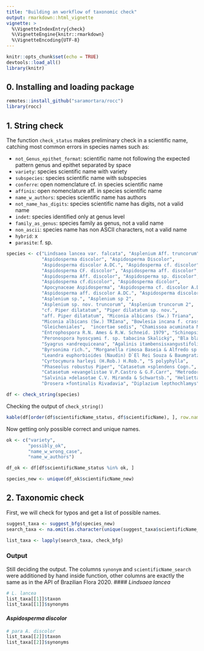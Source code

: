 ```yaml
---
title: "Building an workflow of taxonomic check"
output: rmarkdown::html_vignette
vignette: >
  %\VignetteIndexEntry{check}
  %\VignetteEngine{knitr::rmarkdown}
  %\VignetteEncoding{UTF-8}
---
```


```r
knitr::opts_chunk$set(echo = TRUE)
devtools::load_all()
library(knitr)
```

## 0. Installing and loading package

```r
remotes::install_github("saramortara/rocc")
library(rocc)
```


## 1. String check

The function `check_status` makes preliminary check in a scientific name, catching most common errors in species names such as:

- `not_Genus_epithet_format`: scientific name not following the expected pattern genus and epithet separated by space
- `variety`: species scientific name with variety
- `subspecies`: species scientific name with subspecies
- `conferre`: open nomenclature cf. in species scientific name
- `affinis`: open nomenclature aff. in species scientific name
- `name_w_authors`: species scientific name has authors
- `not_name_has_digits`: species scientific name has digits, not a valid name
- `indet`: species identified only at genus level
- `family_as_genus`: species family as genus, not a valid name
- `non_ascii`: species name has non ASCII characters, not a valid name
- `hybrid`: x
- `parasite`: f. sp. 



```r
species <- c("Lindsaea lancea var. falcata", "Asplenium Aff. truncorum", 
             "Aspidosperma discolor", "Aspidosperma Discolor", 
             "Aspidosperma discolor A.DC.", "Aspidosperma cf. discolor", 
             "Aspidosperma CF. discolor", "Aspidosperma aff. discolor",
             "Aspidosperma Aff. discolor", "Aspidosperma sp. discolor", 
             "Aspidosperma cf.discolor", "Aspidosperma dicolor", 
             "Apocynaceae Aspidosperma", "Aspidosperma cf. discolor A.DC.", 
             "Aspidosperma aff. discolor A.DC.", "Aspidosperma discolor A. & DC.", 
             "Asplenium sp.", "Asplenium sp 2", 
             "Asplenium sp. nov. truncorum", "Asplenium truncorum 2", 
             "cf. Piper dilatatum", "Piper dilatatum sp. nov.", 
             "aff. Piper dilatatum", "Miconia albicans (Sw.) Triana", 
             "Miconia albicans (Sw.) TRIana", "Bowlesia incana f. crassifolia", 
             "Gleicheniales",  "incertae sedis", "Chamissoa acuminata Mart. var. acuminata", 
             "Entrophospora R.N. Ames & R.W. Schneid. 1979", "Schinopsis brasiliensis var. glabra Engl.", 
             "Peronospora hyoscyami f. sp. tabacina Skalický", "Bla bla Fulano f.", 
             "Syagrus ×andrequiceana", "Agalinis itambensisxangustifolia?", 
             "Byrsonima rich.", "Morganella rimosa Baseia & Alfredo sp. nov.", 
             "Leandra euphorbioides (Naudin) D`El Rei Souza & Baumgratz", 
             "Cyrtocymura harleyi (H.Rob.) H.Rob.", "S polyphylla", 
             "Phaseolus robustus Piper", "Catasetum ×splendens Cogn.", 
             "Catasetum ×evangelistae V.P.Castro & G.F.Carr", "Metrodorea mollis",
             "Salvinia ×delasotae C.V. Miranda & Schwartsb.", "Helietta glaziovii", 
             "Drosera ×fontinalis Rivadavia", "Diplazium lepthochlamys")

df <- check_string(species)
```

Checking the output of `check_string()`

```r
kable(df[order(df$scientificName_status, df$scientificName), ], row.names = FALSE)
```

Now getting only possible correct and unique names. 

```r
ok <- c("variety", 
        "possibly_ok", 
        "name_w_wrong_case",
        "name_w_authors")

df_ok <- df[df$scientificName_status %in% ok, ]

species_new <- unique(df_ok$scientificName_new)
```

## 2. Taxonomic check

First, we will check for typos and get a list of possible names. 

```r
suggest_taxa <- suggest_bfg(species_new)
search_taxa <- na.omit(as.character(unique(suggest_taxa$scientificName_suggest)))
```


```r
list_taxa <- lapply(search_taxa, check_bfg)
```

### Output

Still deciding the output. The columns `synonym` and `scientificName_search` were additioned by hand inside function, other columns are exactly the same as in the API of Brazilian Flora 2020. 
#### *Lindsaea lancea*

```r
# L. lancea
list_taxa[[1]]$taxon
list_taxa[[1]]$synonyms
```

#### *Aspidosperma discolor*

```r
# para A. discolor
list_taxa[[2]]$taxon
list_taxa[[2]]$synonyms
```

